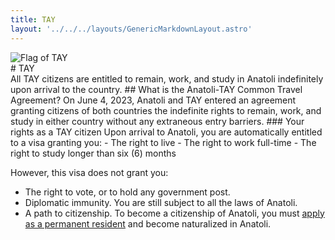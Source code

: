```yaml
---
title: TAY
layout: '../../../layouts/GenericMarkdownLayout.astro'
---
```


<div class="flex flex-row mb-4 items-center">
    <div class="h-40 mr-4"><img class="max-h-full" src="/anatoli-site/img/flags/tay.png" alt="Flag of TAY" /></div>
    # TAY
</div>

<VisaBanner visa="false" />
All TAY citizens are entitled to remain, work, and study in Anatoli indefinitely upon arrival to the country.
## What is the Anatoli-TAY Common Travel Agreement?
On June 4, 2023, Anatoli and TAY entered an agreement granting citizens of both countries the indefinite rights to remain, work, and study in either country without any extraneous entry barriers.
### Your rights as a TAY citizen
Upon arrival to Anatoli, you are automatically entitled to a visa granting you:
- The right to live
- The right to work full-time
- The right to study longer than six (6) months

However, this visa does not grant you:
- The right to vote, or to hold any government post.
- Diplomatic immunity. You are still subject to all the laws of Anatoli.
- A path to citizenship. To become a citizenship of Anatoli, you must [apply as a permanent resident](/visas-immigration/immigration) and become naturalized in Anatoli.